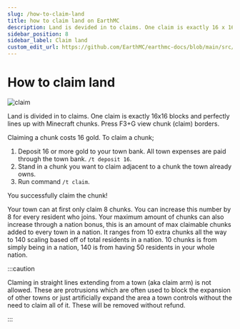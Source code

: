 ---
slug: /how-to-claim-land
title: how to claim land on EarthMC
description: Land is devided in to claims. One claim is exactly 16 x 16 blocks and perfectly lines up with Minecraft chunks. Press F3+G view chunk (claim) borders. Claiming a chunk costs 16 gold. To claim a chunk;
sidebar_position: 8
sidebar_label: Claim land
custom_edit_url: https://github.com/EarthMC/earthmc-docs/blob/main/src/docs/claim-land.mdx
---
# How to claim land

![claim](/img/f3g.png)

Land is divided in to claims. One claim is exactly 16x16 blocks and perfectly lines up with Minecraft chunks. Press F3+G view chunk (claim) borders. 

Claiming a chunk costs 16 gold. To claim a chunk;

1. Deposit 16 or more gold to your town bank. All town expenses are paid through the town bank. `/t deposit 16`. 
2. Stand in a chunk you want to claim adjacent to a chunk the town already owns.
3. Run command `/t claim`.

You successfully claim the chunk!

Your town can at first only claim 8 chunks. You can increase this number by 8 for every resident who joins. Your maximum amount of chunks can also increase through a nation bonus, this is an amount of max claimable chunks added to every town in a nation. It ranges from 10 extra chunks all the way to 140 scaling based off of total residents in a nation. 10 chunks is from simply being in a nation, 140 is from having 50 residents in your whole nation.

:::caution

Claming in straight lines extending from a town (aka claim arm) is not allowed. These are protrusions which are often used to block the expansion of other towns or just artificially expand the area a town controls without the need to claim all of it. These will be removed without refund.

:::